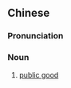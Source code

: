 ==Chinese==
{{zh-forms|type=22}}

===Pronunciation===
{{zh-pron
|m=gōnggòng wùpǐn
|cat=n
}}

===Noun===
{{zh-noun}}

# {{lb|zh|economics}} [[public good]]